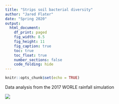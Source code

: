 ```yaml
---
title: "Strips soil bacterial diversity"
author: "Jared Flater"
date: "Spring 2020"
output:
  html_document:
    df_print: paged
    fig_width: 8.5
    fig_height: 11
    fig_caption: true
    toc: true
    toc_float: true
    number_sections: false
    code_folding: hide
---
```


```r
knitr::opts_chunk$set(echo = TRUE)
```

Data analysis from the 2017 WORLE rainfall simulation 

![](images/strips_logo_0-500x368.jpg)